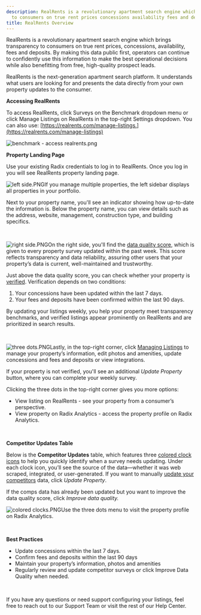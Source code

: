 ```yaml
---
description: RealRents is a revolutionary apartment search engine which brings transparency
  to consumers on true rent prices concessions availability fees and deposits By...
title: RealRents Overview
---
```


RealRents is a revolutionary apartment search engine which brings transparency to consumers on true rent prices, concessions, availability, fees and deposits. By making this data public first, operators can continue to confidently use this information to make the best operational decisions while also benefitting from free, high-quality prospect leads.

RealRents is the next-generation apartment search platform. It understands what users are looking for and presents the data directly from your own property updates to the consumer.

**Accessing RealRents**

To access RealRents, click Surveys on the Benchmark dropdown menu or click Manage Listings on RealRents in the top-right Settings dropdown. You can also use: [https://realrents.com/manage-listings.](https://realrents.com/manage-listings)

![benchmark - access realrents.png](/images/radix/090fefcf5ebaee81c59e38ca93123df5dea86db9.png) 

**Property Landing Page**

Use your existing Radix credentials to log in to RealRents. Once you log in you will see RealRents property landing page.

![left side.PNG](/images/radix/84d787856f504765a6f3bd6a42d297bf2ddb39cb.png)If you manage multiple properties, the left sidebar displays all properties in your portfolio.

Next to your property name, you'll see an indicator showing how up-to-date the information is. Below the property name, you can view details such as the address, website, management, construction type, and building specifics.

 

![right side.PNG](/images/radix/f2fc90081e6a4ca07a3a6e2287d680ef63e6dc2e.png)On the right side, you'll find the [data quality score](kb://article/zendesk:radix:38320622059405), which is given to every property survey updated within the past week. This score reflects transparency and data reliability, assuring other users that your property’s data is current, well-maintained and trustworthy.

Just above the data quality score, you can check whether your property is [verified](kb://article/zendesk:radix:38333220457229). Verification depends on two conditions:

1. Your concessions have been updated within the last 7 days.
2. Your fees and deposits have been confirmed within the last 90 days.

By updating your listings weekly, you help your property meet transparency benchmarks, and verified listings appear prominently on RealRents and are prioritized in search results.

 

![three dots.PNG](/images/radix/cc5f6278799ab90967dc6496fd4426b2abb8a845.png)Lastly, in the top-right corner, click [Managing Listings](kb://article/zendesk:radix:38097140623373) to manage your property’s information, edit photos and amenities, update concessions and fees and deposits or view integrations.

If your property is not verified, you'll see an additional *Update Property* button, where you can complete your weekly survey.

Clicking the three dots in the top-right corner gives you more options:

* View listing on RealRents - see your property from a consumer’s perspective.
* View property on Radix Analytics - access the property profile on Radix Analytics.

 

**Competitor Updates Table**

Below is the **Competitor Updates** table, which features three [colored clock icons](kb://article/zendesk:radix:38637617332365) to help you quickly identify when a survey needs updating. Under each clock icon, you’ll see the source of the data—whether it was web scraped, integrated, or user-generated. If you want to manually [update your competitors](kb://article/zendesk:radix:37874525132941) data, click *Update Property*.

If the comps data has already been updated but you want to improve the data quality score, click *Improve data quality.*

![colored clocks.PNG](/images/radix/82544e503935747932f4e9ade7950b8f622b1130.png)Use the three dots menu to visit the property profile on Radix Analytics.

 

**Best Practices**

* Update concessions within the last 7 days.
* Confirm fees and deposits within the last 90 days
* Maintain your property’s information, photos and amenities
* Regularly review and update competitor surveys or click Improve Data Quality when needed.

 

If you have any questions or need support configuring your listings, feel free to reach out to our Support Team or visit the rest of our Help Center.